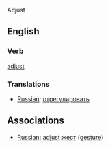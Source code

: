 Adjust 

==English==
===Verb===
[[adjust]]

===Translations===
*[[Russian]]: [[отрегулировать]]

==Associations==
*[[Russian]]: [[adjust]] [[жест]] ([[gesture]])